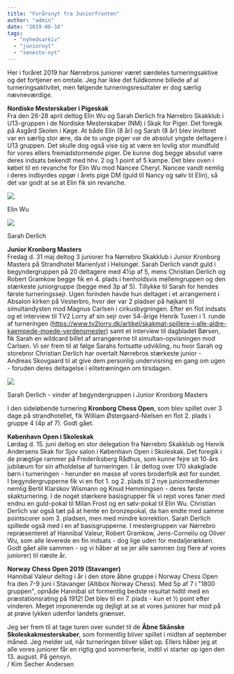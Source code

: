 ```yaml
---
title: "Forårsnyt fra Juniorfronten"
author: "admin"
date: "2019-06-16"
tags: 
  - "nyhedsarkiv"
  - "juniornyt"
  - "seneste-nyt"
---
```


Her i foråret 2019 har Nørrebros juniorer været særdeles turneringsaktive og det fortjener en omtale. Jeg har ikke det fuldkomne billede af al turneringsaktivitet, men følgende turneringsresultater er dog særlig nævneværdige.

**Nordiske Mesterskaber i Pigeskak**  
Fra den 26-28 april deltog Elin Wu og Sarah Derlich fra Nørrebro Skakklub i U13-gruppen i de Nordiske Mesterskaber (NM) i Skak for Piger. Det foregik på Asgård Skolen i Køge. At både Elin (8 år) og Sarah (8 år) blev inviteret var en særlig stor ære, da de to unge piger var de absolut yngste deltagere i U13 gruppen. Det skulle dog også vise sig at være en lovlig stor mundfuld for vores ellers fremadstormende piger. De kunne dog begge absolut være deres indsats bekendt med hhv. 2 og 1 point af 5 kampe. Det blev oven i købet til en revanche for Elin Wu mod Nancee Cheryl. Nancee vandt nemlig i deres indbyrdes opgør i årets pige DM (guld til Nancy og sølv til Elin), så det var godt at se at Elin fik sin revanche.

![](/images/ElinWu-683x1024.jpg)

Elin Wu

![](/images/SarahDerlich-683x1024.jpg)

Sarah Derlich

**Junior Kronborg Masters**  
Fredag d. 31 maj deltog 3 juniorer fra Nørrebro Skakklub i Junior Kronborg Masters på Strandhotel Marienlyst i Helsingør. Sarah Derlich vandt guld i begyndergruppen på 20 deltagere med 4½p af 5, mens Christian Derlich og Robert Gramkow begge fik en 4. plads i henholdsvis mellemgruppen og den stærkeste juniorgruppe (begge med 3p af 5). Tillykke til Sarah for hendes første turneringssejr. Ugen forinden havde hun deltaget i et arrangement i Absalon kirken på Vesterbro, hvor der var 2 pladser på højkant til simultandysten mod Magnus Carlsen i cirkusbygningen. Efter en flot indsats og et interview til TV2 Lorry af sin sejr over 54-årige Henrik Tuxen i 1. runde af turneringen (https://www.tv2lorry.dk/artikel/skakmat-spillere-i-alle-aldre-kaempede-moede-verdensmester) samt et interview til dagbladet Børsen, fik Sarah en wildcard billet af arrangørerne til simultan-opvisningen mod Carlsen. Vi ser frem til at følge Sarahs fortsatte udvikling, nu hvor Sarah og storebror Christian Derlich har overtalt Nørrebros stærkeste junior - Andreas Skovgaard til at give dem personlig undervisning en gang om ugen - foruden deres deltagelse i elitetræningen om tirsdagen.

![](/images/SarahDerlichKronborgVinder.jpg)

Sarah Derlich - vinder af begyndergruppen i Junior Kronborg Masters

I den sideløbende turnering **Kronborg Chess Open**, som blev spillet over 3 dage på strandhotellet, fik William Østergaard-Nielsen en flot 2. plads i gruppe 4 (4p af 7). Godt gået.

  
**København Open i Skoleskak**  
Lørdag d. 15. juni deltog en stor delegation fra Nørrebro Skakklub og Henrik Andersens Skak for Sjov salon i København Open i Skoleskak. Det foregik i de prægtige rammer på Frederiksberg Rådhus, som kunne fejre sit 10-års jubilæum for sin afholdelse af turneringen. I år deltog over 170 skakglade børn i turneringen - herunder en masse af vores broderfolk øst for sundet.  
I begyndergrupperne fik vi en flot 1. og 2. plads til 2 nye juniormedlemmer nemlig Bertil Klarskov Wismann og Knud Hemmingsen - deres første skakturnering. I de noget stærkere basisgrupper fik vi rejst vores faner med endnu en guld-pokal til Milan Frost og en sølv-pokal til Elin Wu. Christian Derlich var også tæt på at hente en bronzepokal, da han endte med samme pointscorer som 3. pladsen, men med mindre korrektion. Sarah Derlich spillede også med i en af basisgrupperne. I mestergruppen var Nørrebro repræsenteret af Hannibal Valeur, Robert Gramkow, Jens-Corneliu og Oliver Wu, som alle leverede en fin indsats - dog lige uden for medaljerækken. Godt gået alle sammen - og vi håber at se jer alle sammen (og flere af vores juniorer) til næste år.

  
**Norway Chess Open 2019 (Stavanger)**  
Hannibal Valeur deltog i år i den store åbne gruppe i Norway Chess Open fra den 7-9 juni i Stavanger (Altibox Norway Chess). Med 5p af 7 i "1800 gruppen", opnåde Hannibal sit formentlig bedste resultat hidtil med en præstationsrating på 1912! Det blev til en 7. plads - kun et ½ point efter vinderen. Meget imponerende og dejligt at se at vores juniorer har mod på at prøve lykken udenfor landets grænser.

  
Jeg ser frem til at tage turen over sundet til de **Åbne Skånske Skoleskakmesterskaber**, som formentlig bliver spillet i midten af september måned. Jeg melder ud, når turneringen bliver slået op. Ellers håber jeg at alle vores juniorer får en rigtig god sommerferie, indtil vi starter op igen den 13. august. På gensyn.  
/ Kim Secher Andersen
